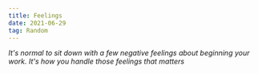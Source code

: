 ```yaml
---
title: Feelings
date: 2021-06-29
tag: Random
---
```



*It's normal to sit down with a few negative feelings about beginning your work. It's how you handle those feelings that matters*
